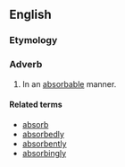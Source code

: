 ==English==

===Etymology===
{{suffix|en|absorbable|ly}}

===Adverb===
{{en-adv}}

# In an [[absorbable]] manner.

====Related terms====
* [[absorb]]
* [[absorbedly]]
* [[absorbently]]
* [[absorbingly]]